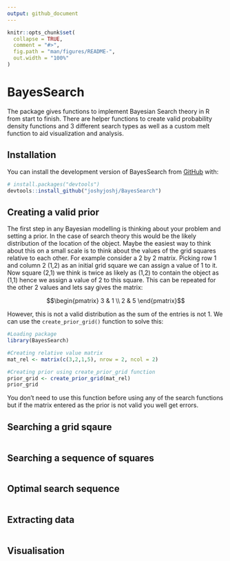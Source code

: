 ```yaml
---
output: github_document
---
```


<!-- README.md is generated from README.Rmd. Please edit that file -->

```r
knitr::opts_chunk$set(
  collapse = TRUE,
  comment = "#>",
  fig.path = "man/figures/README-",
  out.width = "100%"
)
```

# BayesSearch

<!-- badges: start -->
<!-- badges: end -->

The package gives functions to implement Bayesian Search theory in R from start to finish. There are helper functions to create valid probability density functions and 3 different search types as well as a custom melt function to aid visualization and analysis.

## Installation

You can install the development version of BayesSearch from [GitHub](https://github.com/) with:

``` r
# install.packages("devtools")
devtools::install_github("joshyjoshj/BayesSearch")
```

## Creating a valid prior

The first step in any Bayesian modelling is thinking about your problem and setting a prior. In the case of search theory this would be the likely distribution of the location of the object. Maybe the easiest way to think about this on a small scale is to think about the values of the grid squares relative to each other. For example consider a 2 by 2 matrix. Picking row 1 and column 2 (1,2) as an initial grid square we can assign a value of 1 to it. Now square (2,1) we think is twice as likely as (1,2) to contain the object as (1,1) hence we assign a value of 2 to this square. This can be repeated for the other 2 values and lets say gives the matrix:

$$\begin{pmatrix} 3 & 1 \\ 2 & 5 \end{pmatrix}$$

However, this is not a valid distribution as the sum of the entries is not 1. We can use the `create_prior_grid()` function to solve this:

```r
#Loading package
library(BayesSearch)

#Creating relative value matrix
mat_rel <- matrix(c(3,2,1,5), nrow = 2, ncol = 2)

#Creating prior using create_prior_grid function
prior_grid <- create_prior_grid(mat_rel)
prior_grid

```

You don't need to use this function before using any of the search functions but if the matrix entered as the prior is not valid you well get errors.

## Searching a grid sqaure



```r

```

## Searching a sequence of squares



```r

```

## Optimal search sequence



```r

```

## Extracting data



```r

```

## Visualisation



```r

```
